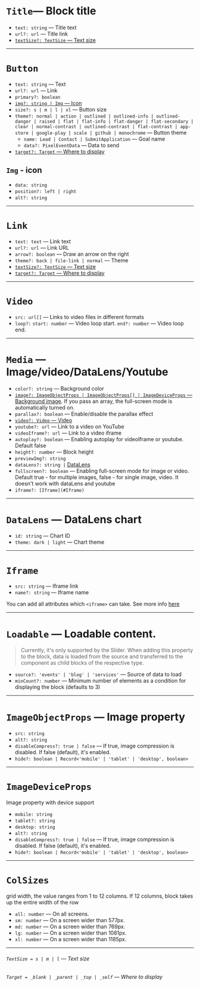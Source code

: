 
<Meta title="Documentation/Types"/>

# `Title`— Block title

- `text: string` — Title text
- `url?: url` — Title link
- [`textSize?: TextSize` — Text size](#TextSize)

---

# <a name="Button">`Button`</a>

- `text: string` — Text
- `url?: url` — Link
- `primary?: boolean`
- [`img?: string | Img` — Icon](#img---icon)
- `size?: s | m | l | xl` — Button size
- `theme?: normal | action | outlined | outlined-info | outlined-danger | raised | flat | flat-info | flat-danger | flat-secondary | clear | normal-contrast | outlined-contrast | flat-contrast | app-store | google-play | scale | github | monochrome` — Button theme
  - `name: Lead | Contact | SubmitApplication` — Goal name
  - `data?: PixelEventData` — Data to send
- [`target?: Target` — Where to display](#Target)

## `Img` - icon

- `data: string`
- `position?: left | right`
- `alt?: string`

---

# <a name="Link">`Link`</a>

- `text: text` — Link text
- `url?: url` — Link URL
- `arrow?: boolean` — Draw an arrow on the right
- `theme?: back | file-link | normal` — Theme
- [`textSize?: TextSize` — Text size](#TextSize)
- [`target?: Target` — Where to display](#Target)

---

# <a name="Video">`Video`</a>

- `src: url[]` — Links to video files in different formats
- `loop?:` `start: number` — Video loop start. `end?: number` — Video loop end.

---

# <a name="Media">`Media`</a> — Image/video/DataLens/Youtube

- `color?: string` — Background color
- [`image?: ImageObjectProps | ImageObjectProps[] | ImageDeviceProps` — Background image](#ImageObjectProps). If you pass an array, the full-screen mode is automatically turned on.
- `parallax?: boolean` — Enable/disable the parallax effect
- [`video?: Video` — Video](#Video)
- `youtube?: url` — Link to a video on YouTube
- `videoIframe?: url` — Link to a video iframe
- `autoplay?: boolean` — Enabling autoplay for videoIframe or youtube. Default false
- `height?: number` — Block height
- `previewImg?: string`
- `dataLens?: string |` [DataLens](#DataLens)
- `fullscreen?: boolean` — Enabling full-screen mode for image or video. Default true - for multiple images, false - for single image, video. It doesn't work with dataLens and youtube
- `iframe?: [Iframe](#Iframe)`


---

# <a name="DataLens">`DataLens`</a>  — DataLens chart

- `id: string` — Chart ID
- `theme: dark | light` — Chart theme

---

# <a name="Iframe">`Iframe`</a>

- `src: string` — Iframe link
- `name?: string` — Iframe name

You can add all attributes which `<iframe>` can take. See more info [here](https://developer.mozilla.org/en-US/docs/Web/HTML/Element/iframe)

---

# `Loadable` — Loadable content.

> Currently, it's only supported by the Slider. When adding this property to the block, data is loaded from the source and transferred to the component as child blocks of the respective type.

- `source?: 'events' | 'blog' | 'services'` — Source of data to load
- `minCount?: number` — Minimum number of elements as a condition for displaying the block (defaults to 3)

---

# <a name="ImageObjectProps">`ImageObjectProps`</a>  — Image property

- `src: string`
- `alt?: string`
- `disableCompress?: true | false` — If true, image compression is disabled. If false (default), it's enabled.
- `hide?: boolean | Record<'mobile' | 'tablet' | 'desktop', boolean>`

---

# <a name="ImageDeviceProps">`ImageDeviceProps`</a>
Image property with device support

- `mobile: string`
- `tablet?: string`
- `desktop: string`
- `alt?: string`
- `disableCompress?: true | false` — If true, image compression is disabled. If false (default), it's enabled.
- `hide?: boolean | Record<'mobile' | 'tablet' | 'desktop', boolean>`

---

# <a name="colSizes">`ColSizes`</a>
grid width, the value ranges from 1 to 12 columns. If 12 columns, block takes up the entire width of the row

- `all: number` — On all screens.
- `sm: number` — On a screen wider than 577px.
- `md: number` — On a screen wider than 769px.
- `lg: number` — On a screen wider than 1081px.
- `xl: number` — On a screen wider than 1185px.

---

###### <a name="TextSize">`TextSize = s | m | l` — Text size</a>

###### <a name="Target">`Target = _blank | _parent | _top | _self` — Where to display</a>

